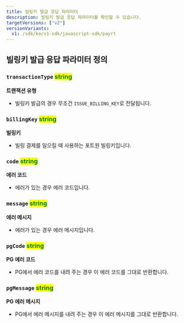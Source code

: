 ```yaml
---
title: 빌링키 발급 응답 파라미터
description: 빌링키 발급 응답 파라미터를 확인할 수 있습니다.
targetVersions: ["v2"]
versionVariants:
  v1: /sdk/ko/v1-sdk/javascript-sdk/payrt
---
```


## 빌링키 발급 응답 파라미터 정의

### **`transactionType`** <mark style="color:green;">**string**</mark>

**트랜잭션 유형**

- 빌링키 발급의 경우 무조건 `ISSUE_BILLING_KEY`로 전달됩니다.

### **`billingKey`** <mark style="color:green;">**string**</mark>

**빌링키**

- 빌링 결제를 일으킬 때 사용하는 포트원 빌링키입니다.

### **`code`** <mark style="color:green;">**string**</mark>

**에러 코드**

- 에러가 있는 경우 에러 코드입니다.

### **`message`** <mark style="color:green;">**string**</mark>

**에러 메시지**

- 에러가 있는 경우 에러 메시지입니다.

### **`pgCode`** <mark style="color:green;">**string**</mark>

**PG 에러 코드**

- PG에서 에러 코드를 내려 주는 경우 이 에러 코드를 그대로 반환합니다.

### **`pgMessage`** <mark style="color:green;">**string**</mark>

**PG 에러 메시지**

- PG에서 에러 메시지를 내려 주는 경우 이 에러 메시지를 그대로 반환합니다.
